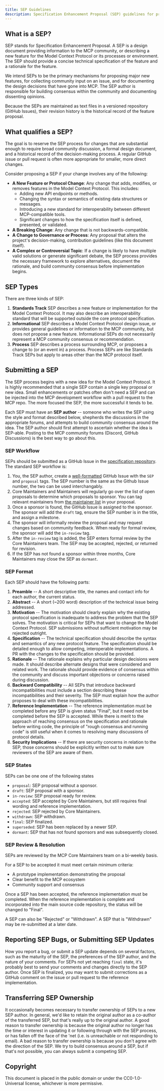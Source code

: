 ```yaml
---
title: SEP Guidelines
description: Specification Enhancement Proposal (SEP) guidelines for proposing changes to the Model Context Protocol
---
```


## What is a SEP?

SEP stands for Specification Enhancement Proposal. A SEP is a design document providing information to the MCP community, or describing a new feature for the Model Context Protocol or its processes or environment. The SEP should provide a concise technical specification of the feature and a rationale for the feature.

We intend SEPs to be the primary mechanisms for proposing major new features, for collecting community input on an issue, and for documenting the design decisions that have gone into MCP. The SEP author is responsible for building consensus within the community and documenting dissenting opinions.

Because the SEPs are maintained as text files in a versioned repository (GitHub Issues), their revision history is the historical record of the feature proposal.

## What qualifies a SEP?

The goal is to reserve the SEP process for changes that are substantial enough to require broad community discussion, a formal design document, and a historical record of the decision-making process. A regular GitHub issue or pull request is often more appropriate for smaller, more direct changes.

Consider proposing a SEP if your change involves any of the following:

- **A New Feature or Protocol Change**: Any change that adds, modifies, or removes features in the Model Context Protocol. This includes:
  - Adding new API endpoints or methods.
  - Changing the syntax or semantics of existing data structures or messages.
  - Introducing a new standard for interoperability between different MCP-compatible tools.
  - Significant changes to how the specification itself is defined, presented, or validated.
- **A Breaking Change**: Any change that is not backwards-compatible.
- **A Change to Governance or Process**: Any proposal that alters the project's decision-making, contribution guidelines (like this document itself).
- **A Complex or Controversial Topic**: If a change is likely to have multiple valid solutions or generate significant debate, the SEP process provides the necessary framework to explore alternatives, document the rationale, and build community consensus before implementation begins.

## SEP Types

There are three kinds of SEP:

1. **Standards Track** SEP describes a new feature or implementation for the Model Context Protocol. It may also describe an interoperability standard that will be supported outside the core protocol specification.
2. **Informational** SEP describes a Model Context Protocol design issue, or provides general guidelines or information to the MCP community, but does not propose a new feature. Informational SEPs do not necessarily represent a MCP community consensus or recommendation.
3. **Process** SEP describes a process surrounding MCP, or proposes a change to (or an event in) a process. Process SEPs are like Standards Track SEPs but apply to areas other than the MCP protocol itself.

## Submitting a SEP

The SEP process begins with a new idea for the Model Context Protocol. It is highly recommended that a single SEP contain a single key proposal or new idea. Small enhancements or patches often don't need a SEP and can be injected into the MCP development workflow with a pull request to the MCP repo. The more focused the SEP, the more successful it tends to be.

Each SEP must have an **SEP author** -- someone who writes the SEP using the style and format described below, shepherds the discussions in the appropriate forums, and attempts to build community consensus around the idea. The SEP author should first attempt to ascertain whether the idea is SEP-able. Posting to the MCP community forums (Discord, GitHub Discussions) is the best way to go about this.

### SEP Workflow

SEPs should be submitted as a GitHub Issue in the [specification repository](https://github.com/modelcontextprotocol/modelcontextprotocol). The standard SEP workflow is:

1. You, the SEP author, create a [well-formatted](#sep-format) GitHub Issue with the `SEP` and `proposal` tags. The SEP number is the same as the Github Issue number, the two can be used interchangably.
2. Core Maintainers and Maintainers will regularly go over the list of open proposals to determine which proposals to sponsor. You can tag relevant maintainers from [the maintainer list](https://github.com/modelcontextprotocol/modelcontextprotocol/blob/main/MAINTAINERS.md) in your proposal.
3. Once a sponsor is found, the GitHub Issue is assigned to the sponsor. The sponsor will add the `draft` tag, ensure the SEP number is in the title, and assign a milestone.
4. The sponsor will informally review the proposal and may request changes based on community feedback. When ready for formal review, the sponsor will add the `in-review` tag.
5. After the `in-review` tag is added, the SEP enters formal review by the Core Maintainers team. The SEP may be accepted, rejected, or returned for revision.
6. If the SEP has not found a sponsor within three months, Core Maintainers may close the SEP as `dormant`.

### SEP Format

Each SEP should have the following parts:

1. **Preamble** -- A short descriptive title, the names and contact info for each author, the current status.
2. **Abstract** -- A short (~200 word) description of the technical issue being addressed.
3. **Motivation** -- The motivation should clearly explain why the existing protocol specification is inadequate to address the problem that the SEP solves. The motivation is critical for SEPs that want to change the Model Context Protocol. SEP submissions without sufficient motivation may be rejected outright.
4. **Specification** -- The technical specification should describe the syntax and semantics of any new protocol feature. The specification should be detailed enough to allow competing, interoperable implementations. A PR with the changes to the specification should be provided.
5. **Rationale** -- The rationale explains why particular design decisions were made. It should describe alternate designs that were considered and related work. The rationale should provide evidence of consensus within the community and discuss important objections or concerns raised during discussion.
6. **Backward Compatibility** -- All SEPs that introduce backward incompatibilities must include a section describing these incompatibilities and their severity. The SEP must explain how the author proposes to deal with these incompatibilities.
7. **Reference Implementation** -- The reference implementation must be completed before any SEP is given status "Final", but it need not be completed before the SEP is accepted. While there is merit to the approach of reaching consensus on the specification and rationale before writing code, the principle of "rough consensus and running code" is still useful when it comes to resolving many discussions of protocol details.
8. **Security Implications** -- If there are security concerns in relation to the SEP, those concerns should be explicitly written out to make sure reviewers of the SEP are aware of them.

### SEP States

SEPs can be one one of the following states

- `proposal`: SEP proposal without a sponsor.
- `draft`: SEP proposal with a sponsor.
- `in-review`: SEP proposal ready for review.
- `accepted`: SEP accepted by Core Maintainers, but still requires final wording and reference implementation.
- `rejected`: SEP rejected by Core Maintainers.
- `withdrawn`: SEP withdrawn.
- `final`: SEP finalized.
- `superseded`: SEP has been replaced by a newer SEP.
- `dormant`: SEP that has not found sponsors and was subsequently closed.

### SEP Review & Resolution

SEPs are reviewed by the MCP Core Maintainers team on a bi-weekly basis.

For a SEP to be accepted it must meet certain minimum criteria:

- A prototype implementation demonstrating the proposal
- Clear benefit to the MCP ecosystem
- Community support and consensus

Once a SEP has been accepted, the reference implementation must be completed. When the reference implementation is complete and incorporated into the main source code repository, the status will be changed to "Final".

A SEP can also be "Rejected" or "Withdrawn". A SEP that is "Withdrawn" may be re-submitted at a later date.

## Reporting SEP Bugs, or Submitting SEP Updates

How you report a bug, or submit a SEP update depends on several factors, such as the maturity of the SEP, the preferences of the SEP author, and the nature of your comments. For SEPs not yet reaching `final` state, it's probably best to send your comments and changes directly to the SEP author. Once SEP is finalized, you may want to submit corrections as a GitHub comment on the issue or pull request to the reference implementation.

## Transferring SEP Ownership

It occasionally becomes necessary to transfer ownership of SEPs to a new SEP author. In general, we'd like to retain the original author as a co-author of the transferred SEP, but that's really up to the original author. A good reason to transfer ownership is because the original author no longer has the time or interest in updating it or following through with the SEP process, or has fallen off the face of the 'net (i.e. is unreachable or not responding to email). A bad reason to transfer ownership is because you don't agree with the direction of the SEP. We try to build consensus around a SEP, but if that's not possible, you can always submit a competing SEP.

## Copyright

This document is placed in the public domain or under the CC0-1.0-Universal license, whichever is more permissive.
